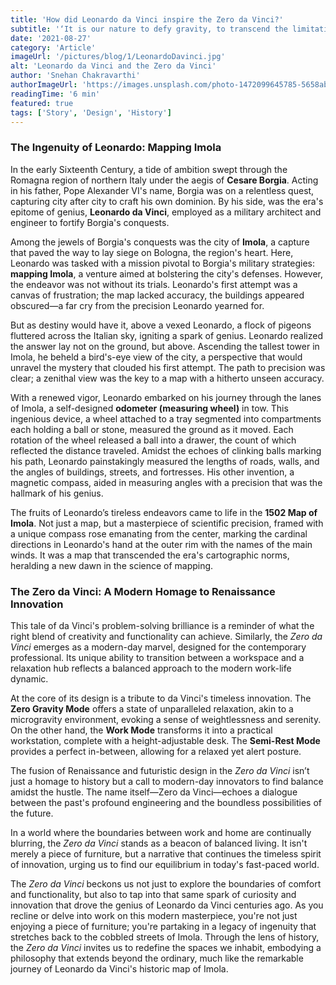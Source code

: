 ```yaml
---
title: 'How did Leonardo da Vinci inspire the Zero da Vinci?'
subtitle: '‘It is our nature to defy gravity, to transcend the limitations of the reasoning mind, and connect with the realm of the mystical truth.’- Caroline Myss'
date: '2021-08-27'
category: 'Article'
imageUrl: '/pictures/blog/1/LeonardoDavinci.jpg'
alt: 'Leonardo da Vinci and the Zero da Vinci'
author: 'Snehan Chakravarthi'
authorImageUrl: 'https://images.unsplash.com/photo-1472099645785-5658abf4ff4e?ixlib=rb-1.2.1&ixid=eyJhcHBfaWQiOjEyMDd9&auto=format&fit=facearea&facepad=2&w=256&h=256&q=80'
readingTime: '6 min'
featured: true
tags: ['Story', 'Design', 'History']
---
```



### The Ingenuity of Leonardo: Mapping Imola

In the early Sixteenth Century, a tide of ambition swept through the Romagna region of northern Italy under the aegis of **Cesare Borgia**. Acting in his father, Pope Alexander VI's name, Borgia was on a relentless quest, capturing city after city to craft his own dominion. By his side, was the era's epitome of genius, **Leonardo da Vinci**, employed as a military architect and engineer to fortify Borgia's conquests.

Among the jewels of Borgia's conquests was the city of **Imola**, a capture that paved the way to lay siege on Bologna, the region's heart. Here, Leonardo was tasked with a mission pivotal to Borgia's military strategies: **mapping Imola**, a venture aimed at bolstering the city's defenses. However, the endeavor was not without its trials. Leonardo's first attempt was a canvas of frustration; the map lacked accuracy, the buildings appeared obscured—a far cry from the precision Leonardo yearned for.

<!-- ![Mapping_Imola](/pictures/blog/1/2.jpg) -->

<CustomImage
  src="/pictures/blog/1/2.jpg"
  alt="A detailed drawing of Imola by Leonardo da Vinci"
/>

But as destiny would have it, above a vexed Leonardo, a flock of pigeons fluttered across the Italian sky, igniting a spark of genius. Leonardo realized the answer lay not on the ground, but above. Ascending the tallest tower in Imola, he beheld a bird's-eye view of the city, a perspective that would unravel the mystery that clouded his first attempt. The path to precision was clear; a zenithal view was the key to a map with a hitherto unseen accuracy.

With a renewed vigor, Leonardo embarked on his journey through the lanes of Imola, a self-designed **odometer (measuring wheel)** in tow. This ingenious device, a wheel attached to a tray segmented into compartments each holding a ball or stone, measured the ground as it moved. Each rotation of the wheel released a ball into a drawer, the count of which reflected the distance traveled. Amidst the echoes of clinking balls marking his path, Leonardo painstakingly measured the lengths of roads, walls, and the angles of buildings, streets, and fortresses. His other invention, a magnetic compass, aided in measuring angles with a precision that was the hallmark of his genius.

The fruits of Leonardo’s tireless endeavors came to life in the **1502 Map of Imola**. Not just a map, but a masterpiece of scientific precision, framed with a unique compass rose emanating from the center, marking the cardinal directions in Leonardo's hand at the outer rim with the names of the main winds. It was a map that transcended the era's cartographic norms, heralding a new dawn in the science of mapping.

<!-- ![Mapping_Imola](/pictures/blog/1/map.jpg) -->

<CustomImage
  src="/pictures/blog/1/map.jpg"
  alt="The historic map of Imola created by Leonardo da Vinci"
/>

### The Zero da Vinci: A Modern Homage to Renaissance Innovation

This tale of da Vinci's problem-solving brilliance is a reminder of what the right blend of creativity and functionality can achieve. Similarly, the _Zero da Vinci_ emerges as a modern-day marvel, designed for the contemporary professional. Its unique ability to transition between a workspace and a relaxation hub reflects a balanced approach to the modern work-life dynamic.

At the core of its design is a tribute to da Vinci's timeless innovation. The **Zero Gravity Mode** offers a state of unparalleled relaxation, akin to a microgravity environment, evoking a sense of weightlessness and serenity. On the other hand, the **Work Mode** transforms it into a practical workstation, complete with a height-adjustable desk. The **Semi-Rest Mode** provides a perfect in-between, allowing for a relaxed yet alert posture.

The fusion of Renaissance and futuristic design in the _Zero da Vinci_ isn’t just a homage to history but a call to modern-day innovators to find balance amidst the hustle. The name itself—Zero da Vinci—echoes a dialogue between the past's profound engineering and the boundless possibilities of the future.

In a world where the boundaries between work and home are continually blurring, the _Zero da Vinci_ stands as a beacon of balanced living. It isn't merely a piece of furniture, but a narrative that continues the timeless spirit of innovation, urging us to find our equilibrium in today's fast-paced world.

The _Zero da Vinci_ beckons us not just to explore the boundaries of comfort and functionality, but also to tap into that same spark of curiosity and innovation that drove the genius of Leonardo da Vinci centuries ago. As you recline or delve into work on this modern masterpiece, you're not just enjoying a piece of furniture; you're partaking in a legacy of ingenuity that stretches back to the cobbled streets of Imola. Through the lens of history, the _Zero da Vinci_ invites us to redefine the spaces we inhabit, embodying a philosophy that extends beyond the ordinary, much like the remarkable journey of Leonardo da Vinci's historic map of Imola.
